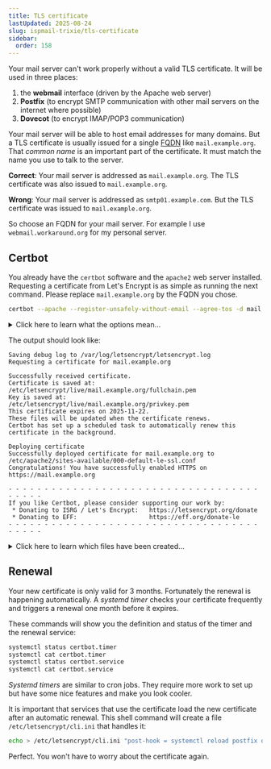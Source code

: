 ```yaml
---
title: TLS certificate
lastUpdated: 2025-08-24
slug: ispmail-trixie/tls-certificate
sidebar:
  order: 158
---
```



<StepListReceive currentStep={2} />

Your mail server can't work properly without a valid TLS certificate. It will be used in three places:

1. the **webmail** interface (driven by the Apache web server)
2. **Postfix** (to encrypt SMTP communication with other mail servers on the internet where possible)
3. **Dovecot** (to encrypt IMAP/POP3 communication)

Your mail server will be able to host email addresses for many domains. But a TLS certificate is usually issued for a
single [FQDN](https://en.wikipedia.org/wiki/Fully_qualified_domain_name) like `mail.example.org`. That _common name_ is
an important part of the certificate. It must match the name you use to talk to the server.

**Correct**: Your mail server is addressed as `mail.example.org`. The TLS certificate was also issued to
`mail.example.org`.

**Wrong**: Your mail server is addressed as `smtp01.example.com`. But the TLS certificate was issued to
`mail.example.org`.

So choose an FQDN for your mail server. For example I use `webmail.workaround.org` for my personal server.

## Certbot

You already have the `certbot` software and the `apache2` web server installed. Requesting a certificate from Let's
Encrypt is as simple as running the next command. Please replace `mail.example.org` by the FQDN you chose.

```sh
certbot --apache --register-unsafely-without-email --agree-tos -d mail.example.org
```

<details class="collapsible">
  <summary>Click here to learn what the options mean…</summary>

- **--apache**: Use the [HTTP challenge](https://letsencrypt.org/docs/challenge-types/) to verify that you are actually
  in control of the FQDN. The certbot plugin will add some configuration to intercept HTTP requests to
  `/.well-known/acme-challenge/…` on your web server. This is a fully automatic process that does not even have to stop
  your web server.
- **--register-unsafely-without-email**: Do not ask for an email address to send to Let's Encrypt. Before June 2025
  Let's Encrypt used that address to inform you if your certificate is about to expire and the automatic renewal failed.
  Nowadays they do not need an email any more. But for historical reasons they still ask for it by default.
- **--agree-tos**: Confirm that you have read Let's Encrypt's terms and conditions. Let's be honest – nobody reads that.
- **-d**: The domain that the certificate will be issued to. This has to be the exact FQDN of your server.

</details>

The output should look like:

```
Saving debug log to /var/log/letsencrypt/letsencrypt.log
Requesting a certificate for mail.example.org

Successfully received certificate.
Certificate is saved at: /etc/letsencrypt/live/mail.example.org/fullchain.pem
Key is saved at:         /etc/letsencrypt/live/mail.example.org/privkey.pem
This certificate expires on 2025-11-22.
These files will be updated when the certificate renews.
Certbot has set up a scheduled task to automatically renew this certificate in the background.

Deploying certificate
Successfully deployed certificate for mail.example.org to /etc/apache2/sites-available/000-default-le-ssl.conf
Congratulations! You have successfully enabled HTTPS on https://mail.example.org

- - - - - - - - - - - - - - - - - - - - - - - - - - - - - - - - - - - - - - - -
If you like Certbot, please consider supporting our work by:
 * Donating to ISRG / Let's Encrypt:   https://letsencrypt.org/donate
 * Donating to EFF:                    https://eff.org/donate-le
- - - - - - - - - - - - - - - - - - - - - - - - - - - - - - - - - - - - - - - -
```

<details class="collapsible">
  <summary>Click here to learn which files have been created…</summary>

In /etc/letsencrypt/live/**mail.example.org** you will find a couple of files now:

- cert.pem: the certificate file
- chain.pem: the _chaining_ or _intermediate_ certificate. This certificate provides information how the LetsEncrypt
  certificates are linked to other known certificate authorities. It is generally a good idea to always send this
  certificate along with your own for clients who may not know LetsEncrypt properly yet.
- fullchain.pem: this file contains a concatenation of the _cert.pem_ and the _chain.pem_. This is the preferred file to
  use when a piece of software asks where to find the _certificate_.
- privkey.pem: the private key file. Keep it secret.

</details>

## Renewal

Your new certificate is only valid for 3 months. Fortunately the renewal is happening automatically. A _systemd timer_
checks your certificate frequently and triggers a renewal one month before it expires.

These commands will show you the definition and status of the timer and the renewal service:

```sh
systemctl status certbot.timer
systemctl cat certbot.timer
systemctl status certbot.service
systemctl cat certbot.service
```

_Systemd timers_ are similar to cron jobs. They require more work to set up but have some nice features and make you
look cooler.

It is important that services that use the certificate load the new certificate after an automatic renewal. This shell
command will create a file `/etc/letsencrypt/cli.ini` that handles it:

```sh
echo > /etc/letsencrypt/cli.ini "post-hook = systemctl reload postfix dovecot apache2"
```

Perfect. You won't have to worry about the certificate again.
